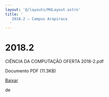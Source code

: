 ```yaml
---
layout: '@/layouts/MdLayout.astro'
title: '
   2018.2 — Campus Arapiraca
  '
---
```






2018.2
======












 CIÊNCIA DA COMPUTAÇÃO OFERTA 2018-2.pdf
   

 Documento PDF
 (11.3KB)
 

<a class="btn btn-secondary download" href="https://arapiraca.ufal.br/graduacao/ciencia-da-computacao/horarios/2018/oferta-academica-2018.2/%40%40download/file/CI%C3%8ANCIA%20DA%20COMPUTA%C3%87%C3%83O%20OFERTA%202018-2.pdf">
 Baixar
</a>




























 de
 


















